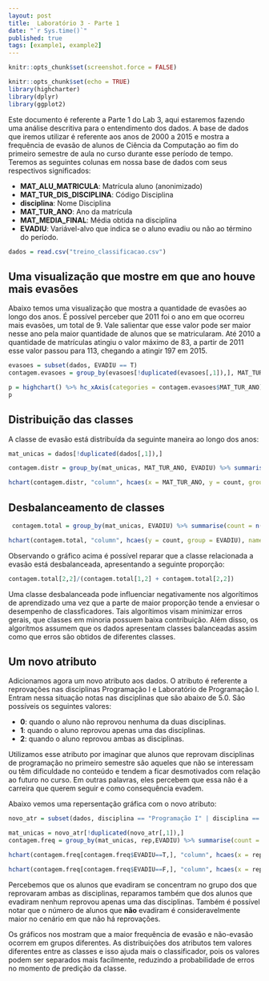 ```yaml
---
layout: post
title:  Laboratório 3 - Parte 1
date: "`r Sys.time()`"
published: true
tags: [example1, example2]
---
```

```r
knitr::opts_chunk$set(screenshot.force = FALSE)

```

```r
knitr::opts_chunk$set(echo = TRUE)
library(highcharter)
library(dplyr)
library(ggplot2)
```

Este documento é referente a Parte 1 do Lab 3, aqui estaremos fazendo uma análise descritiva para o entendimento dos dados. A base de dados que iremos utilizar é referente aos anos de 2000 a 2015 e mostra a frequência de evasão de alunos de Ciência da Computação ao fim do primeiro semestre de aula no curso durante esse período de tempo. Teremos as seguintes colunas em nossa base de dados com seus respectivos significados:

* **MAT_ALU_MATRICULA**: Matrícula aluno (anonimizado)
* **MAT_TUR_DIS_DISCIPLINA**: Código Disciplina
* **disciplina**: Nome Disciplina
* **MAT_TUR_ANO**: Ano da matrícula
* **MAT_MEDIA_FINAL**: Média obtida na disciplina
* **EVADIU**: Variável-alvo que indica se o aluno evadiu ou não ao término do período.

```r
dados = read.csv("treino_classificacao.csv")
```

## Uma visualização que mostre em que ano houve mais evasões

Abaixo temos uma visualização que mostra a quantidade de evasões ao longo dos anos. É possível perceber que 2011 foi o ano em que ocorreu mais evasões, um total de 9. Vale salientar que esse valor pode ser maior nesse ano pela maior quantidade de alunos que se matricularam. Até 2010 a quantidade de matrículas atingiu o valor máximo de 83, a partir de 2011 esse valor passou para 113, chegando a atingir 197 em 2015.

```r
evasoes = subset(dados, EVADIU == T)
contagem.evasoes = group_by(evasoes[!duplicated(evasoes[,1]),], MAT_TUR_ANO) %>% summarise(Evasao = as.numeric(sum(EVADIU == T)))

p = highchart() %>% hc_xAxis(categories = contagem.evasoes$MAT_TUR_ANO) %>% hc_add_series(data = contagem.evasoes$Evasao, name = "Evasões") %>% hc_title(text = "Evasões ao longo dos anos") %>% hc_colors(c("purple")) %>% hc_yAxis(title = list(text = "Total de evasões")) %>% hc_xAxis(title = list(text = "Ano"))
p
```

## Distribuição das classes

A classe de evasão está distribuída da seguinte maneira ao longo dos anos:

```r
mat_unicas = dados[!duplicated(dados[,1]),]

contagem.distr = group_by(mat_unicas, MAT_TUR_ANO, EVADIU) %>% summarise(count = n())

hchart(contagem.distr, "column", hcaes(x = MAT_TUR_ANO, y = count, group = EVADIU), name= c('Não evadiu', "Evadiu")) %>%  hc_title(text = "Distribuição das classes") %>% hc_colors(c("darkblue", "orange")) %>% hc_yAxis(title = list(text = "Total de alunos")) %>% hc_xAxis(title = list(text = "Ano"))

```


## Desbalanceamento de classes

```r
 contagem.total = group_by(mat_unicas, EVADIU) %>% summarise(count = n())

hchart(contagem.total, "column", hcaes(y = count, group = EVADIU), name= c('Não evadiu', "Evadiu")) %>%  hc_title(text = "Distribuição da classe") %>% hc_plotOptions(column = list(stacking = "normal")) %>% hc_colors(c("darkblue", "orange")) %>% hc_yAxis(title = list(text = "Total de alunos"))

```

Observando o gráfico acima é possível reparar que a classe relacionada a evasão está desbalanceada, apresentando a seguinte proporção:

```r
contagem.total[2,2]/(contagem.total[1,2] + contagem.total[2,2])
```

Uma classe desbalanceada pode influenciar negativamente nos algorítimos de aprendizado uma vez que a parte de maior proporção tende a enviesar o desempenho de classficadores. Tais algorítimos visam minimizar erros gerais, que classes em minoria possuem baixa contribuição. Além disso, os algorítmos assumem que os dados apresentam classes balanceadas assim como que erros são obtidos de diferentes classes.

## Um novo atributo

Adicionamos agora um novo atributo aos dados. O atributo é referente a reprovações nas disciplinas Programação I e Laboratório de Programação I. Entram nessa situação notas nas disciplinas que são abaixo de 5.0. São possíveis os seguintes valores:

* **0**: quando o aluno não reprovou nenhuma da duas disciplinas.
* **1**: quando o aluno reprovou apenas uma das disciplinas.
* **2**: quando o aluno reprovou ambas as disciplinas.

Utilizamos esse atributo por imaginar que alunos que reprovam disciplinas de programação no primeiro semestre são aqueles que não se interessam ou têm dificuldade no conteúdo e tendem a ficar desmotivados com relação ao futuro no curso. Em outras palavras, eles percebem que essa não é a carreira que querem seguir e como consequência evadem.

Abaixo vemos uma repersentação gráfica com o novo atributo:

```r
novo_atr = subset(dados, disciplina == "Programação I" | disciplina == "Laboratório de Programação I") %>% group_by(MAT_ALU_MATRICULA) %>% mutate(rep = sum(MAT_MEDIA_FINAL <5))

mat_unicas = novo_atr[!duplicated(novo_atr[,1]),]
contagem.freq = group_by(mat_unicas, rep,EVADIU) %>% summarise(count = n())

hchart(contagem.freq[contagem.freq$EVADIU==T,], "column", hcaes(x = rep,y=count, group = EVADIU), name= c("Evadiu")) %>%  hc_title(text = "Distribuição evasão") %>% hc_colors(c("darkred")) %>% hc_xAxis(title = list(text = "Número de reprovações em P1 e LP1")) %>% hc_yAxis(title = list(text = "Total de alunos"))

hchart(contagem.freq[contagem.freq$EVADIU==F,], "column", hcaes(x = rep,y=count, group = EVADIU), name= c("Não evadiu")) %>%  hc_title(text = "Distribuição não-evasão") %>% hc_colors(c("darkred")) %>% hc_xAxis(title = list(text = "Número de reprovações em P1 e LP1")) %>% hc_yAxis(title = list(text = "Total de alunos"))

```

Percebemos que os alunos que evadiram se concentram no grupo dos que reprovaram ambas as disciplinas, reparamos também que dos alunos que evadiram nenhum reprovou apenas uma das disciplinas. Também é possível notar que o número de alunos que **não** evadiram é consideravelmente maior no cenário em que não há reprovações.
 
Os gráficos nos mostram que a maior frequência de evasão e não-evasão ocorrem em grupos diferentes. As distribuições dos atributos tem valores diferentes entre as classes e isso ajuda mais o classificador, pois os valores podem ser separados mais facilmente, reduzindo a probabilidade de erros no momento de predição da classe.
